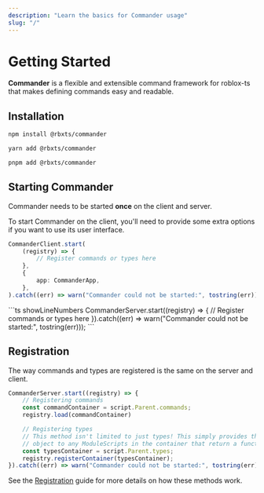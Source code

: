```yaml
---
description: "Learn the basics for Commander usage"
slug: "/"
---
```




# Getting Started

**Commander** is a flexible and extensible command framework for roblox-ts that makes defining commands easy
and readable.

## Installation

<Tabs>
<TabItem value="npm" default>

```bash title="Terminal"
npm install @rbxts/commander
```

</TabItem>
<TabItem value="Yarn">

```bash title="Terminal"
yarn add @rbxts/commander
```

</TabItem>
<TabItem value="pnpm">

```bash title="Terminal"
pnpm add @rbxts/commander
```

</TabItem>
</Tabs>

## Starting Commander

Commander needs to be started **once** on the client and server.

<Tabs>

<TabItem value="client" label="Client" default>
To start Commander on the client, you'll need to provide some extra options if you want to use
its user interface.

```ts showLineNumbers
CommanderClient.start(
    (registry) => {
        // Register commands or types here
    },
    {
        app: CommanderApp,
    },
).catch((err) => warn("Commander could not be started:", tostring(err)));
```
</TabItem>

<TabItem value="server" label="Server">
```ts showLineNumbers
CommanderServer.start((registry) => {
    // Register commands or types here
}).catch((err) => warn("Commander could not be started:", tostring(err)));
```
</TabItem>

</Tabs>

## Registration

The way commands and types are registered is the same on the server and client.

```ts showLineNumbers
CommanderServer.start((registry) => {
    // Registering commands
    const commandContainer = script.Parent.commands;
    registry.load(commandContainer)

    // Registering types
    // This method isn't limited to just types! This simply provides the registry
    // object to any ModuleScripts in the container that return a function.
    const typesContainer = script.Parent.types;
    registry.registerContainer(typesContainer);
}).catch((err) => warn("Commander could not be started:", tostring(err)));
```

See the [Registration](/guides/registration.mdx) guide for more details on how these methods work.